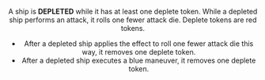 <Header title="deplete" version="1.4.4"/>

A ship is **DEPLETED** while it has at least one deplete token.
While a depleted ship performs an attack, it rolls one fewer
attack die. Deplete tokens are red tokens.

<ImgCenter alt="Deplete Token" src="/images/Deplete_Token.webp"/>
<TextCenter text="Deplete Token"/>

* After a depleted ship applies the effect to roll one fewer
attack die this way, it removes one deplete token.
* After a depleted ship executes a blue maneuver, it removes one deplete token.
